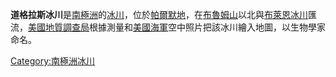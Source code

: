 {{Coord|73|31|S|61|45|W|source:GNIS|display=title}}

'''道格拉斯冰川'''是[[南極洲|南極洲]]的[[冰川|冰川]]，位於[[帕爾默地|帕爾默地]]，在[[布魯姆山|布魯姆山]]以北與[[布萊恩冰川|布萊恩冰川]]匯流，[[美國地質調查局|美國地質調查局]]根據測量和[[美國海軍|美國海軍]]空中照片把該冰川繪入地圖，以生物學家命名。

{{Antarctica-geo-stub}}
[[Category:南極洲冰川|Category:南極洲冰川]]